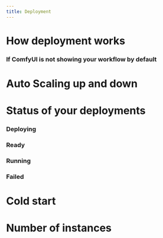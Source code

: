 ```yaml
---
title: Deployment
---
```


# How deployment works


### If ComfyUI is not showing your workflow by default

# Auto Scaling up and down

# Status of your deployments

### Deploying
### Ready
### Running
### Failed

# Cold start

# Number of instances




